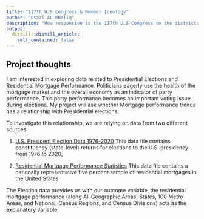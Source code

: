 ```yaml
---
title: "117th U.S Congress & Member Ideology"
author: "Osazi AL KHaliq"
description: "How responsive is the 117th U.S Congress to the districts/states it represents?"
output:
  distill::distill_article:
    self_contained: false
---
```



## Project thoughts

I am interested in exploring data related to Presidential Elections and Residential Mortgage Performance. Politicians eagerly use the health of the mortgage market and the overall economy as an indicator of party performance. This party performance becomes an important voting issue during elections. My project will ask whether Mortgage performance trends has a relationship with Presidential elections.

To investigate this relationship, we are relying on data from two different sources:

1. [U.S. President Election Data 1976-2020](https://dataverse.harvard.edu/dataset.xhtml?persistentId=doi:10.7910/DVN/42MVDX) This data file contains constituency (state-level) returns for elections to the U.S. presidency from 1976 to 2020;

2. [Residential Mortgage Performance Statistics](https://www.fhfa.gov/DataTools/Downloads/Pages/National-Mortgage-Database-Aggregate-Data.aspx) This data file contains a nationally representative five percent sample of residential mortgages in the United States

The Election data provides us with our outcome variable, the residential mortgage performance (along All Geographic Areas, States, 100 Metro Areas, and National, Census Regions, and Census Divisions) acts as the explanatory variable.





